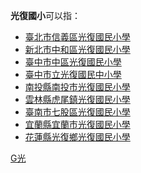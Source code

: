 '''光復國小'''可以指：
*[[臺北市信義區光復國民小學|臺北市信義區光復國民小學]]
*[[新北市中和區光復國民小學|新北市中和區光復國民小學]]
*[[臺中市中區光復國民小學|臺中市中區光復國民小學]]
*[[臺中市立光復國民中小學|臺中市立光復國民中小學]]
*[[南投縣南投市光復國民小學|南投縣南投市光復國民小學]]
*[[雲林縣虎尾鎮光復國民小學|雲林縣虎尾鎮光復國民小學]]
*[[臺南市七股區光復國民小學|臺南市七股區光復國民小學]]
*[[宜蘭縣宜蘭市光復國民小學|宜蘭縣宜蘭市光復國民小學]]
*[[花蓮縣光復鄉光復國民小學|花蓮縣光復鄉光復國民小學]]

[[Category:四字教育机构消歧义|G光]]